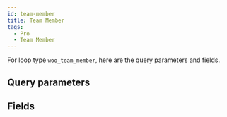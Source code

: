 ```yaml
---
id: team-member
title: Team Member
tags:
  - Pro
  - Team Member
---
```


For loop type `woo_team_member`, here are the query parameters and fields.

## Query parameters

<QueryArgsList args={json.query_args} />

## Fields

<FieldsList fields={json.fields} />
